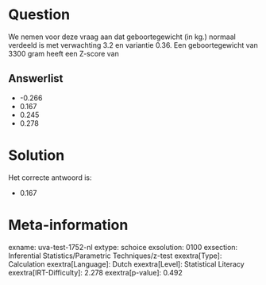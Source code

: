 Question
========

We nemen voor deze vraag aan dat geboortegewicht (in kg.) normaal
verdeeld is met verwachting 3.2 en variantie 0.36. Een geboortegewicht
van 3300 gram heeft een Z-score van

Answerlist
----------

* -0.266
* 0.167
* 0.245
* 0.278

Solution
========

Het correcte antwoord is: 

* 0.167

Meta-information
================
exname: uva-test-1752-nl
extype: schoice
exsolution: 0100
exsection: Inferential Statistics/Parametric Techniques/z-test
exextra[Type]: Calculation
exextra[Language]: Dutch
exextra[Level]: Statistical Literacy
exextra[IRT-Difficulty]: 2.278
exextra[p-value]: 0.492
